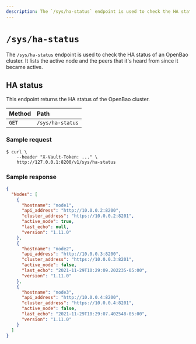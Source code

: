 ```yaml
---
description: The `/sys/ha-status` endpoint is used to check the HA status of an OpenBao cluster.
---
```


# `/sys/ha-status`

The `/sys/ha-status` endpoint is used to check the HA status of an OpenBao cluster.
It lists the active node and the peers that it's heard from since it became active.

## HA status

This endpoint returns the HA status of the OpenBao cluster.

| Method | Path               |
| :----- | :----------------- |
| `GET`  | `/sys/ha-status` |

### Sample request

```shell-session
$ curl \
    --header "X-Vault-Token: ..." \
    http://127.0.0.1:8200/v1/sys/ha-status
```

### Sample response

```json
{
  "Nodes": [
    {
      "hostname": "node1",
      "api_address": "http://10.0.0.2:8200",
      "cluster_address": "https://10.0.0.2:8201",
      "active_node": true,
      "last_echo": null,
      "version": "1.11.0"
    },
    {
      "hostname": "node2",
      "api_address": "http://10.0.0.3:8200",
      "cluster_address": "https://10.0.0.3:8201",
      "active_node": false,
      "last_echo": "2021-11-29T10:29:09.202235-05:00",
      "version": "1.11.0"
    },
    {
      "hostname": "node3",
      "api_address": "http://10.0.0.4:8200",
      "cluster_address": "https://10.0.0.4:8201",
      "active_node": false,
      "last_echo": "2021-11-29T10:29:07.402548-05:00",
      "version": "1.11.0"
    }
  ]
}
```
